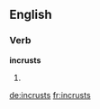 ==English==

===Verb===
'''incrusts'''

# {{third-person singular of|incrust}}

[[de:incrusts]]
[[fr:incrusts]]